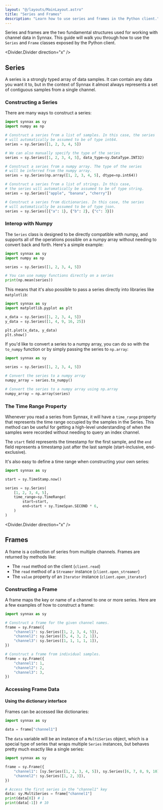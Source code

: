 ```yaml
---
layout: "@/layouts/MainLayout.astro"
title: "Series and Frames"
description: "Learn how to use series and frames in the Python client."
---
```


Series and frames are the two fundamental structures used for working with channel data
in Synnax. This guide will walk you through how to use the `Series` and `Frame` classes
exposed by the Python client.

<Divider.Divider direction="x" />

## Series

A series is a strongly typed array of data samples. It can contain any data you
want it to, but in the context of Synnax it almost always represents a set of 
contiguous samples from a single channel.

### Constructing a Series

There are many ways to construct a series:

```python
import synnax as sy
import numpy as np

# Construct a series from a list of samples. In this case, the series 
# will automatically be assumed to be of type int64.
series = sy.Series([1, 2, 3, 4, 5])

# We can also manually specify the type of the series
series = sy.Series([1, 2, 3, 4, 5], data_type=sy.DataType.INT32)

# Construct a series from a numpy array. The type of the series 
# will be inferred from the numpy array.
series = sy.Series(np.array([1, 2, 3, 4, 5], dtype=np.int64))

# Construct a series from a list of strings. In this case, 
# the series will automatically be assumed to be of type string.
series = sy.Series(["apple", "banana", "cherry"])

# Construct a series from dictionaries. In this case, the series 
# will automatically be assumed to be of type json.
series = sy.Series([{"a": 1}, {"b": 2}, {"c": 3}])
```

### Interop with Numpy

The `Series` class is designed to be directly compatible with numpy, and supports all 
of the operations possible on a numpy array without needing to convert back and forth.
Here's a simple example:

```python
import synnax as sy
import numpy as np

series = sy.Series([1, 2, 3, 4, 5])

# You can use numpy functions directly on a series
print(np.mean(series))
```

This means that it's also possible to pass a series directly into libraries like 
`matplotlib`:

```python
import synnax as sy
import matplotlib.pyplot as plt

x_data = sy.Series([1, 2, 3, 4, 5])
y_data = sy.Series([1, 4, 9, 16, 25])

plt.plot(x_data, y_data)
plt.show()
```

If you'd like to convert a series to a numpy array, you can do so with the `to_numpy`
function or by simply passing the series to `np.array`:

```python
import synnax as sy

series = sy.Series([1, 2, 3, 4, 5])

# Convert the series to a numpy array
numpy_array = series.to_numpy()

# Convert the series to a numpy array using np.array
numpy_array = np.array(series)
```

### The Time Range Property

Whenever you read a series from Synnax, it will have a `time_range` property
that represents the time range occupied by the samples in the Series. This
method can be useful for getting a high-level understanding of when the samples
were recorded without needing to query an index channel.

The `start` field represents the timestamp for the first sample, and the `end`
field represents a timestamp just after the last sample (start-inclusive,
end-exclusive).

It's also easy to define a time range when constructing your own series:

```python
import synnax as sy

start = sy.TimeStamp.now()

series = sy.Series(
    [1, 2, 3, 4, 5], 
    time_range=sy.TimeRange(
        start=start,
        end=start + sy.TimeSpan.SECOND * 6,
    )
)
```

<Divider.Divider direction="x" />

## Frames

A frame is a collection of series from multiple channels. Frames are returned by methods
like:

- The `read` method on the client (`client.read`)
- The `read` method of a `Streamer` instance (`client.open_streamer`)
- The `value` property of an `Iterator` instance (`client.open_iterator`)

### Constructing a Frame

A frame maps the key or name of a channel to one or more series. Here are a few examples
of how to construct a frame:

```python
import synnax as sy

# Construct a frame for the given channel names.
frame = sy.Frame({
    "channel1": sy.Series([1, 2, 3, 4, 5]),
    "channel2": sy.Series([5, 4, 3, 2, 1]),
    "channel3": sy.Series([1, 1, 1, 1, 1]),
})

# Construct a frame from individual samples.
frame = sy.Frame({
    "channel1": 1,
    "channel2": 2,
    "channel3": 3,
})
```

### Accessing Frame Data

#### Using the dictionary interface

Frames can be accessed like dictionaries:

```python
import synnax as sy

data = frame["channel1"]
```

The `data` variable will be an instance of a `MultiSeries` object, which is a
special type of series that wraps multiple `Series` instances, but behaves
pretty much exactly like a single series:

```python
import synnax as sy

frame = sy.Frame({
    "channel1": [sy.Series([1, 2, 3, 4, 5]), sy.Series([6, 7, 8, 9, 10])]
    "channel2": sy.Series([1, 2, 3]),
})

# Access the first series in the "channel1" key
data: sy.MultiSeries = frame["channel1"]
print(data[0]) # 1
print(data[-1]) # 10
```
